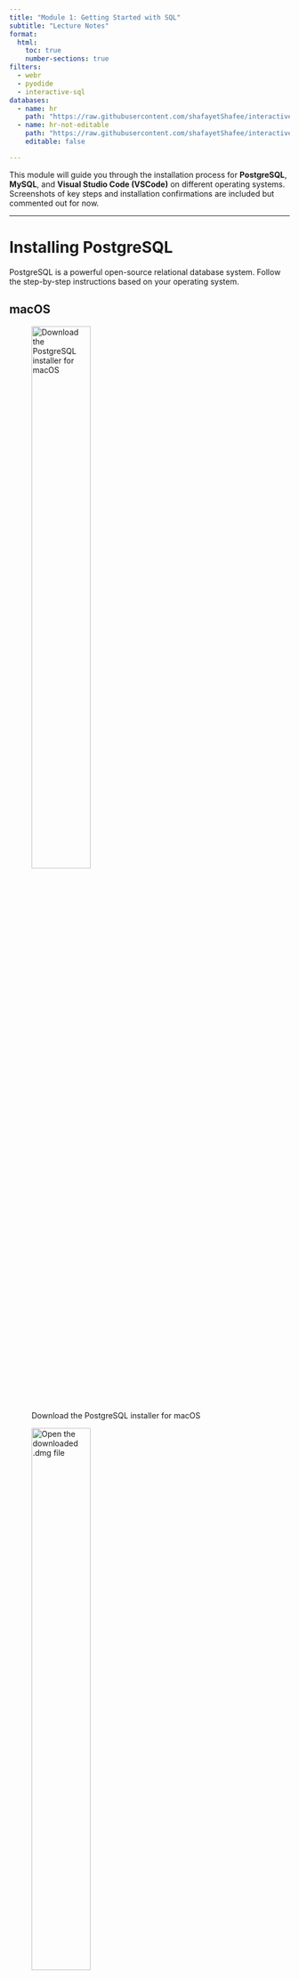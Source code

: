 ```yaml
---
title: "Module 1: Getting Started with SQL"
subtitle: "Lecture Notes"
format:
  html:
    toc: true
    number-sections: true
filters:
  - webr
  - pyodide
  - interactive-sql
databases:
  - name: hr
    path: "https://raw.githubusercontent.com/shafayetShafee/interactive-sql/main/hr.sql"
  - name: hr-not-editable
    path: "https://raw.githubusercontent.com/shafayetShafee/interactive-sql/main/hr.sql"
    editable: false

---
```


This module will guide you through the installation process for **PostgreSQL**, **MySQL**, and **Visual Studio Code (VSCode)** on different operating systems. Screenshots of key steps and installation confirmations are included but commented out for now.

---

# Installing PostgreSQL

PostgreSQL is a powerful open-source relational database system. Follow the step-by-step instructions based on your operating system.

:::{.panel-tabset}

## macOS


:::{.r-stack}

![Download the PostgreSQL installer for macOS](./figures/download-postgresql.png){group="postgres" width="50%"}

![Open the downloaded .dmg file](./figures/open-downloaded-installer.png){group="postgres" width="50%"}

![Open the installation wizard](./figures/open-downloaded-installer.png){group="postgres" width="50%"}

![Specify the installation directory](./figures/specify-installation-directory.png){group="postgres" width="50%"}

![Select the required components](./figures/select-required-components.png){group="postgres" width="50%"}

![Specify the data directory](./figures/specify-data-directory.png){group="postgres" width="50%"}

![Provide a password](./figures/provide-password.png){group="postgres" width="50%"}

![Specify the port](./figures/specify-port.png){group="postgres" width="50%"}

![Select the locale](./figures/select-locale.png){group="postgres" width="50%"}

![Review the pre-installation summary](./figures/review-pre-installation-summary.png){group="postgres" width="50%"}

![Launch the installation](./figures/launch-installation.png){group="postgres" width="50%"}

![Let the installation proceed](./figures/let-installation-proceed.png){group="postgres" width="50%"}

![Complete the installation](./figures/complete-installation.png){group="postgres" width="50%"}


:::

## Windows

:::{.r-stack}

:::{.fragment}
![Open the installation wizard](./figures/Install-PostgreSQL-Windows-Step-1.png){.fragment group="postgres-win" width="50%"}
:::
:::{.fragment}
![Select the installation directory](./figures/Install-PostgreSQL-Windows-Step-2.png){.fragment group="postgres-win" width="50%"}
:::
:::{.fragment}
![Select the components to install](./figures/Install-PostgreSQL-Windows-Step-3.png){.fragment group="postgres-win" width="50%"}
:::
:::{.fragment}
![Specify the data directory](./figures/Install-PostgreSQL-Windows-Step-4.png){.fragment group="postgres-win" width="50%"}

:::
:::{.fragment}
![Specify the port](./figures/Install-PostgreSQL-Windows-Step-6.png){.fragment group="postgres-win" width="50%"}
:::
:::{.fragment}
![Select the locale](./figures/Install-PostgreSQL-Windows-Step-7.png){.fragment group="postgres-win" width="50%"}
:::
:::{.fragment}
![Review the pre-installation summary](./figures/Install-PostgreSQL-Windows-Step-8.png){.fragment group="postgres-win" width="50%"}
:::
:::{.fragment}
![Launch the installation](./figures/Install-PostgreSQL-Windows-Step-9.png){.fragment group="postgres-win" width="50%"}
:::
:::{.fragment}
![Let the installation proceed](./figures/Install-PostgreSQL-Windows-Step-9-1.png){.fragment group="postgres-win" width="50%"}
:::
:::{.fragment}
![Complete the installation](./figures/Install-PostgreSQL-Windows-Step-10.png){.fragment group="postgres-win" width="50%"}
:::
:::

## Linux (Ubuntu/Debian)

1. **Install PostgreSQL**:
    - Open **Terminal** and run the following commands to install PostgreSQL:
        ```bash
        sudo apt update
        sudo apt install postgresql postgresql-contrib
        ```

2. **Start PostgreSQL Service**:
    - Enable and start the PostgreSQL service:
        ```bash
        sudo systemctl enable postgresql
        sudo systemctl start postgresql
        ```

3. **Access PostgreSQL**:
    - Access the PostgreSQL console by typing:
        ```bash
        sudo -i -u postgres
        psql
        ```


:::

# Installing MySQL

:::{.panel-tabset}

### Windows

- Go to the official website of [MySQL](https://dev.mysql.com/downloads/installer/) and download the community server edition software. Here, you will see the option to choose the Operating System, such as Windows.

![Download Installer](./figures/installmysql1.png){group="mysql" width="50%" #fig-mysql-install1}

- After downloading the setup, unzip it anywhere and double click the MSI installer .exe file. It will give the following screen:

![Run Installer](./figures/installmysql2.png){group="mysql" width="50%" #fig-mysql-install2}

- In the next wizard, choose the Setup Type. There are several types available, and you need to choose the appropriate option to install MySQL product and features. Here, we are going to select the Full option and click on the Next button.

![Choose Setup Type](./figures/installmysql3.png){group="mysql" width="50%" #fig-mysql-install3}

- This option will install the following things: MySQL Server, MySQL Shell, MySQL Router, MySQL Workbench, MySQL Connectors, documentation, samples and examples, and many more.

- Once we click on the Next button, it may give information about some features that may fail to install on your system due to a lack of requirements. We can resolve them by clicking on the Execute button that will install all requirements automatically or can skip them. Now, click on the Next button.

![Confirm Installation](./figures/installmysql4.png){group="mysql" width="50%" #fig-mysql-install4}

- In the next wizard, we will see a dialog box that asks for our confirmation of a few products not getting installed. Here, we have to click on the Yes button.

![Confirm Installation](./figures/installmysql5.png){group="mysql" width="50%" #fig-mysql-install5}

- After clicking on the Yes button, we will see the list of the products which are going to be installed. So, if we need all products, click on the Execute button.

![Confirm Installation](./figures/installmysql6.png){group="mysql" width="50%" #fig-mysql-install6}

- Once we click on the Execute button, it will download and install all the products. After completing the installation, click on the Next button.

![Confirm Installation](./figures/installmysql7.png){group="mysql" width="50%" #fig-mysql-install7}

- In the next wizard, we need to configure the MySQL Server and Router. Here, I am not going to configure the Router because there is no need to use it with MySQL. We are going to show you how to configure the server only. Now, click on the Next button.

![Configure Server](./figures/installmysql8.png){group="mysql" width="50%" #fig-mysql-install8}

- As soon as you will click on the Next button, you can see the screen below. Here, we have to configure the MySQL Server. Now, choose the Standalone MySQL Server/Classic MySQL Replication option and click on Next. Here, you can also choose the InnoDB Cluster based on your needs.

![Configure Server](./figures/installmysql9.png){group="mysql" width="50%" #fig-mysql-install9}

- In the next screen, the system will ask you to choose the Config Type and other connectivity options. Here, we are going to select the Config Type as 'Development Machine' and Connectivity as TCP/IP, and Port Number is 3306, then click on Next.
  
![Configure Server](./figures/installmysql10.png){group="mysql" width="50%" #fig-mysql-install10}

- Now, select the Authentication Method and click on Next. Here, I am going to select the first option.

![Configure Server](./figures/installmysql11.png){group="mysql" width="50%" #fig-mysql-install11}

- The next screen will ask you to mention the MySQL Root Password. After filling the password details, click on the Next button.

![Configure Server](./figures/installmysql12.png){group="mysql" width="50%" #fig-mysql-install12}

- The next screen will ask you to configure the Windows Service to start the server. Keep the default setup and click on the Next button.

![Configure Server](./figures/installmysql13.png){group="mysql" width="50%" #fig-mysql-install13}

- In the next wizard, the system will ask you to apply the Server Configuration. If you agree with this configuration, click on the Execute button.

![Configure Server](./figures/installmysql14.png){group="mysql" width="50%" #fig-mysql-install14}

- Once the configuration has completed, you will get the screen below. Now, click on the Finish button to continue.

![Configure Server](./figures/installmysql15.png){group="mysql" width="50%" #fig-mysql-install15}

- In the next screen, you can see that the Product Configuration is completed. Keep the default setting and click on the Next-> Finish button to complete the MySQL package installation.

![Configure Server](./figures/installmysql16.png){group="mysql" width="50%" #fig-mysql-install16}


- In the next wizard, we can choose to configure the Router. So click on Next->Finish and then click the Next button.

![Configure Server](./figures/installmysql17.png){group="mysql" width="50%" #fig-mysql-install17}


- In the next wizard, we will see the Connect to Server option. Here, we have to mention the root password, which we had set in the previous steps.

![Configure Server](./figures/installmysql18.png){group="mysql" width="50%" #fig-mysql-install18}

- In this screen, it is also required to check about the connection is successful or not by clicking on the Check button. If the connection is successful, click on the Execute button. Now, the configuration is complete, click on Next.

![Configure Server](./figures/installmysql19.png){group="mysql" width="50%" #fig-mysql-install19}

- In the next wizard, select the applied configurations and click on the Execute button.

![Configure Server](./figures/installmysql21.png){group="mysql" width="50%" #fig-mysql-install20}

how to install mysql
Step 18: After completing the above step, we will get the following screen. Here, click on the Finish button.

how to install mysql
Step 19: Now, the MySQL installation is complete. Click on the Finish button.

how to install mysql
Verify MySQL installation
Once MySQL has been successfully installed, the base tables have been initialized, and the server has been started, you can verify its working via some simple tests.

Open your MySQL Command Line Client; it should have appeared with a mysql> prompt. If you have set any password, write your password here. Now, you are connected to the MySQL server, and you can execute all the SQL command at mysql> prompt as follows:

For example: Check the already created databases with show databases command:

:::

# HR sample data

Here we will use a sample Database called HR that manages the HR data of the small businesses which is collected from [www.sqltutorial.org](https://www.sqltutorial.org/sql-sample-database/). And to create the database, a SQLite script file was used when rendering the document. Read the [extension docs](https://github.com/shafayetShafee/interactive-sql#using) for details.


## ERD of HR database

The following database diagram illustrates the HR sample database:

![ERD of HR database](./figures/hr-SQL-Sample-Database-Schema.png){#fig-erd-hr}


## Editable Example

And now, you can run all sort of queries from the tables of the HR databases.

```.sql
select * from regions;
```


## Not editable example

You can also create "not-editable" code chunk (that is, you simply can run the query but won't be able to edit/modify it) for HR database. And to do this, just use another instance of database under the `database` key in the yaml with a different name and use the option `editable: false`.

## Not editable example

```.sql
select * from employees;
```
